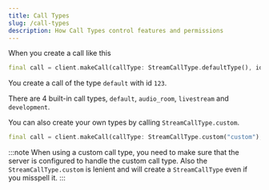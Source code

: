 ```yaml
---
title: Call Types
slug: /call-types
description: How Call Types control features and permissions
---
```




When you create a call like this

```dart
final call = client.makeCall(callType: StreamCallType.defaultType(), id: "123");
```

You create a call of the type `default` with id `123`.

There are 4 built-in call types, `default`, `audio_room`, `livestream` and `development`.

You can also create your own types by calling `StreamCallType.custom`.
  
```dart
final call = client.makeCall(callType: StreamCallType.custom("custom"), id: "123");
```

:::note
  When using a custom call type, you need to make sure that the server is configured to handle the custom call type.
  Also the `StreamCallType.custom` is lenient and will create a `StreamCallType` even if you misspell it.
:::

<CallTypesPage />